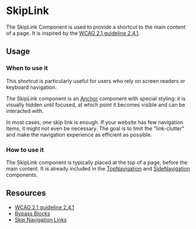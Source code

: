 
<Meta of={Stories} />

# SkipLink

<Status variant="experimental" />

The SkipLink Component is used to provide a shortcut to the main content of a page.
It is inspired by the [WCAG 2.1 guideline 2.4.1](https://www.w3.org/WAI/WCAG21/Techniques/general/G1).


<Story of={Stories.Base} />

<Props />

## Usage

### When to use it

This shortcut is particularly useful for users who rely on screen readers or keyboard navigation.

The SkipLink component is an [Anchor](Typography/Anchor/Docs) component with special styling: it is visually hidden until focused, at which point it becomes visible and can be interacted with.

In most cases, one skip link is enough. If your website has few navigation items, it might not even be necessary. The goal is to limit the "link-clutter" and make the navigation experience as efficient as possible.

### How to use it

The SkipLink component is typically placed at the top of a page, before the main content.
It is already included in the [TopNavigation](Navigation/TopNavigation/Docs) and [SideNavigation](Navigation/SideNavigation/Docs) components.

## Resources

- [WCAG 2.1 guideline 2.4.1](https://www.w3.org/WAI/WCAG21/Techniques/general/G1)
- [Bypass Blocks](https://www.w3.org/WAI/WCAG21/Understanding/bypass-blocks)
- [Skip Navigation Links](https://webaim.org/techniques/skipnav/)

